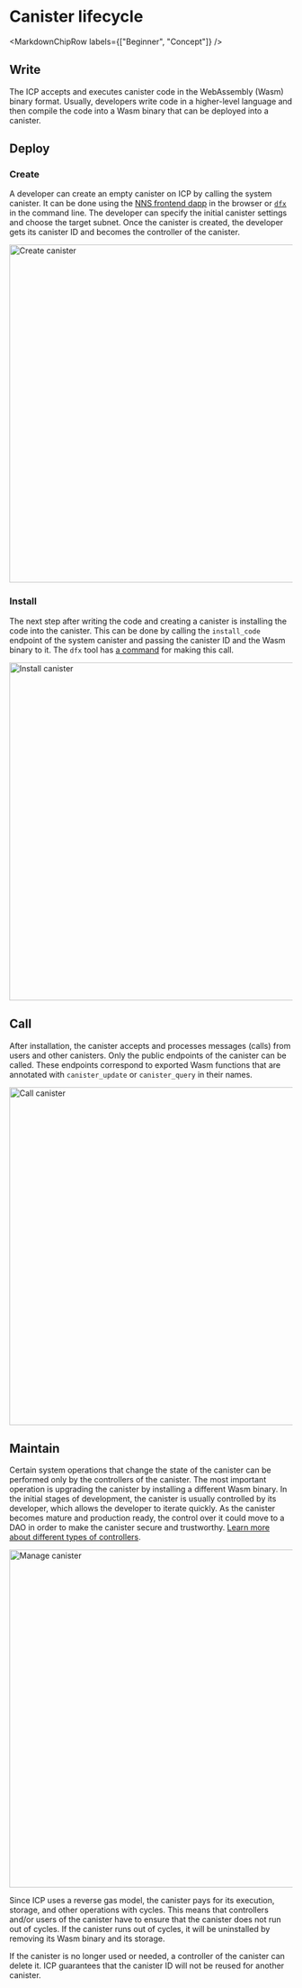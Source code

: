 
# Canister lifecycle

<MarkdownChipRow labels={["Beginner", "Concept"]} />

## Write

The ICP accepts and executes canister code in the WebAssembly (Wasm) binary format.
Usually, developers write code in a higher-level language and then compile the code into a Wasm binary that can be deployed into a canister.

## Deploy

### Create

A developer can create an empty canister on ICP by calling the system canister.
It can be done using the [NNS frontend dapp](/docs/current/developer-docs/daos/nns/nns-app-quickstart#deploying-and-managing-canisters-from-the-nns-dapp) in the browser or [`dfx`](/docs/current/developer-docs/developer-tools/cli-tools/cli-reference/) in the command line.
The developer can specify the initial canister settings and choose the target subnet.
Once the canister is created, the developer gets its canister ID and becomes the controller of the canister.

<div class="text--center">
<img src="/img/docs/create-canister.png" alt="Create canister" width="600"/>
</div>

### Install

The next step after writing the code and creating a canister is installing the code into the canister.
This can be done by calling the `install_code` endpoint of the system canister and passing the canister ID and the Wasm binary to it.
The `dfx` tool has [a command](/docs/current/developer-docs/developer-tools/cli-tools/cli-reference/dfx-canister#dfx-canister-install) for making this call.

<div class="text--center">
<img src="/img/docs/install-canister.png" alt="Install canister" width="600"/>
</div>

## Call

After installation, the canister accepts and processes messages (calls) from users and other canisters.
Only the public endpoints of the canister can be called.
These endpoints correspond to exported Wasm functions that are annotated with `canister_update` or `canister_query` in their names.

<div class="text--center">
<img src="/img/docs/call-canister.png" alt="Call canister" width="600"/>
</div>


## Maintain

Certain system operations that change the state of the canister can be performed only by the controllers of the canister.
The most important operation is upgrading the canister by installing a different Wasm binary.
In the initial stages of development, the canister is usually controlled by its developer, which allows the developer to iterate quickly.
As the canister becomes mature and production ready, the control over it could move to a DAO in order to make the canister secure and trustworthy.
[Learn more about different types of controllers](/docs/current/developer-docs/smart-contracts/maintain/control).

<div class="text--center">
<img src="/img/docs/manage-canister.png" alt="Manage canister" width="600"/>
</div>

Since ICP uses a reverse gas model, the canister pays for its execution, storage, and other operations with cycles.
This means that controllers and/or users of the canister have to ensure that the canister does not run out of cycles.
If the canister runs out of cycles, it will be uninstalled by removing its Wasm binary and its storage.

If the canister is no longer used or needed, a controller of the canister can delete it.
ICP guarantees that the canister ID will not be reused for another canister.
